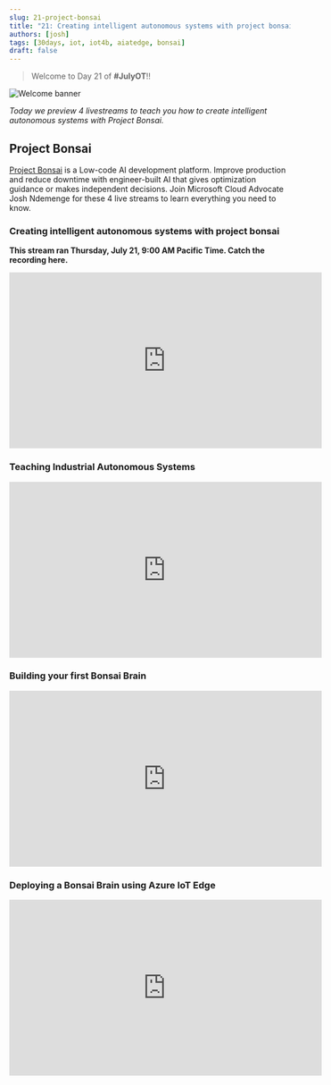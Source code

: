 ```yaml
---
slug: 21-project-bonsai
title: "21: Creating intelligent autonomous systems with project bonsai"
authors: [josh]
tags: [30days, iot, iot4b, aiatedge, bonsai]
draft: false
---
```


<head>
  <meta name="twitter:url" content="https://julyot.dev/blog/21-project-bonsai" />
  <meta name="twitter:title" content="Creating intelligent autonomous systems with project bonsai" />
  <meta name="twitter:description" content="Learn how to create intelligent autonomous systems with project bonsai from our upcoming livestreams" />
  <meta name="twitter:image" content="https://julyot.dev/img/png/JulyOT-banner-21-project-bonsai.png" />
  <meta name="twitter:card" content="summary_large_image" />
  <meta name="twitter:creator" content="@Jcardif254" />
  <meta name="twitter:site" content="@AzureAdvocates" /> 
  <link rel="canonical" href="https://julyot.dev/blog/21-project-bonsai" />
</head>

> Welcome to Day 21 of **#JulyOT**!!

![Welcome banner](/img/png/JulyOT-banner-21-project-bonsai.png)

_Today we preview 4 livestreams to teach you how to create intelligent autonomous systems with Project Bonsai._

## Project Bonsai

[Project Bonsai](https://docs.microsoft.com/bonsai/?wt.mc_id=eventspg_16482_webpage_reactor) is a Low-code AI development platform. Improve production and reduce downtime with engineer-built AI that gives optimization guidance or makes independent decisions. Join Microsoft Cloud Advocate Josh Ndemenge for these 4 live streams to learn everything you need to know.

### Creating intelligent autonomous systems with project bonsai

**This stream ran Thursday, July 21, 9:00 AM Pacific Time. Catch the recording here.**

<iframe width="560" height="315" src="https://www.youtube.com/embed/usFJUraJJ0E" title="YouTube video player" frameborder="0" allow="accelerometer; autoplay; clipboard-write; encrypted-media; gyroscope; picture-in-picture" allowfullscreen></iframe>

### Teaching Industrial Autonomous Systems

<iframe width="560" height="315" src="https://www.youtube.com/embed/P794Squ2Bj4" title="YouTube video player" frameborder="0" allow="accelerometer; autoplay; clipboard-write; encrypted-media; gyroscope; picture-in-picture" allowfullscreen></iframe>

### Building your first Bonsai Brain

<iframe width="560" height="315" src="https://www.youtube.com/embed/6Xx4aE92FM0" title="YouTube video player" frameborder="0" allow="accelerometer; autoplay; clipboard-write; encrypted-media; gyroscope; picture-in-picture" allowfullscreen></iframe>

### Deploying a Bonsai Brain using Azure IoT Edge

<iframe width="560" height="315" src="https://www.youtube.com/embed/s1LhLihoO8M" title="YouTube video player" frameborder="0" allow="accelerometer; autoplay; clipboard-write; encrypted-media; gyroscope; picture-in-picture" allowfullscreen></iframe>

